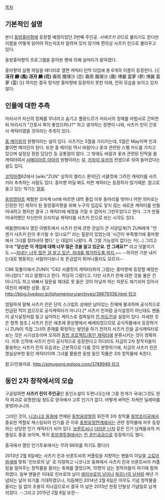 {{{+1 冴月　麟 / Rin Satuki }}}

[[목차]]

== 기본적인 설명 ==
{{{#!html
<img src=http://cfile213.uf.daum.net/image/1246D80D4983FBCE2C99E3 align=right>}}}
본디 [[동방홍마향]]에 등장할 예정이었던 3번째 주인공. ''사에츠키 린''으로 불리기도 한다만 이름을 어떻게 읽어야 하는지조차 알려져 있지 않기에 편의상 사츠키 린으로 불리우고 있다.

동방홍마향의 프로그램을 뜯어본 팬에 의해 실마리가 밝혀졌다.

홍마향의 실행 파일을 에디터로 열면 캐릭터 탄막 타입에 총 6개의 이름이 등장한다.
{{|'''冴月 麟 (風) 冴月 麟 (花)''' 霧雨 魔理沙 (恋) 霧雨 魔理沙 (魔) 博麗 霊夢 (夢) 博麗 霊夢 (霊)
|}}
하지만 결국 정식판 홍마향에 등장하지 못한 이래, 전혀 모습을 보이고 있지 않다.

== 인물에 대한 추측 ==
마리사가 자신의 정체를 무녀라고 숨기고 플랑드르가 마리사의 정체를 마법사로 간파한 뒤 마리사가 "간호사 쪽이 좋았으려나?" 하고 생각하는 장면이 나와, 사츠키 린이 간호사 캐릭터였을 것이라는 추측이 있다.

[[홍 메이링]]의 원형이라는 설이 있다. 사츠키는 5월을 가리키는데, 5월은 May이며 린과 붙이면 메이린이 된다. 또한 홍 메이링 역시 바람이나 꽃과 관련된 스펠 카드를 가지고 있으며 설정상 정원 담당인 등 공통점이 많다. 그 밖에도 바람과 꽃과 관련된 탄막을 쓸 캐릭터여서 [[샤메이마루 아야]]의 원형이라는 설, [[카자미 유카]]의 컨셉으로 섞여 들어갔다는 설도 있다. 

[[코믹마켓]]62에서 [wiki:"ZUN" 상하이 앨리스 환악단] 서클컷에 그려진 캐릭터를 사츠키라 추측하는 사람도 있다. 홍마향 어딜 봐도 저런 캐릭터는 등장하지 않기때문. 참고로 들고 있는 악기는 [[얼후]].

[[동방영야초]] 체험판 오마케 txt에 따르면 대학 졸업 이후 동아리를 벗어나 어떤 의미로는 진정한 1인 제작이 된 동방홍마향을 위해 누구의 입김도 닿지 않는 새로운 캐릭터를 만들어내려고 했지만 결국 그 캐릭터에 애정을 가질 수 없어서 그만두었다고 한다. 그가 만들어내려했던 자신만의 오리지널 캐릭터를 사츠키 린으로 보는 시각도 있다. 

애틀랜타에서 열린 이벤트에서 사츠키 린에 관한 관심이 큰 서양답게(?) ZUN에게 "언젠가 사츠키 린이 추가될 수  있나요?" 라는 질문이 있었는데 '시간이 부족했기에 홍마향에서 그녀를 잘라내야 했다.' 는 대답이 나왔다. 즉 그럴 가능성이 없다는 거(...) 그리고 후에 '''"당신은 이 게임에 대해 너무 많은 것을 알고 있군요. 안 그래요?"''' 라고 덧붙이기도.~~[[키라 요시카게|자네는 너무 많은 걸 알고 있군. 자네를 제거하도록 하지.]]~~ --하지만 기분 내키는대로 행동하는 사람이다보니 또 뜬금없이 튀어나올지도 모르지--

C86 뒷풀이에서 ZUN이 "C62 서클컷의 캐릭터(위의 그림)는 홍마향에 등장할 예정은 아니었다." 라고 말했다고 한다. 적당히 그렸다고. 다만 사츠키 린에 대한 것을 물은 건 아니기도 하고 바빠서 질문을 제대로 못 들은 것이 아닐까 하는 의문도 제기되어 있어서 여전히 애매한 상황. 참고 [[http://blog.livedoor.jp/tohomemory/archives/39679336.html 링크]] 

엄밀하게 말해 사츠키 린은 단지 스크립트 상에만 남아있는 잔재에 불과하며 공식적으로 언급된 적이 없으므로 공식캐릭터가 아니다.[* 사츠키 린처럼 공식설정이 아닌데도 팬들이 공식설정처럼 밀고 싶어하는 케이스로 컴파일의 [[진 마도전설]] 설정이 있다. 자세한 것은 항목 참조.] 사츠키 린은 애초에 환상향에서 배제되었으므로 공식작품에서 등장하거나 ZUN이 직접 그녀의 존재를 확정하는 발언을 하기 전까지 사츠키 린을 공식캐릭터로 보는 것은 시기상조이며 오히려 [[동방 프로젝트/동인 캐릭터]]에 분류시키는 것이 정확하다. 이후 신작에 사츠키 린이 공식적으로 등장한다고 하더라도 지금의 2차 창작자들이 활용하는 사츠키 린의 모습과는 근본적으로 다를 것이 분명하기에, 지금의 사츠키 린은 명실상부한 동인 캐릭터이며 그녀를 활용한 동방 동인 작품은 3차 창작물에 속한다.

참고/인용자료. [[http://simugung.egloos.com/3749949 링크]]

== 동인 2차 창작에서의 모습 ==
구글링하면 '''사츠키 린이 주인공'''인 동인소설이 두편나오는데 그중 한개가 국내(그것도 원작 파괴로 유명한)일 정도로 양국에서 고루 인기가 없다. 어떻게 써먹든 자캐란 딜레마를 못벗어나니까.

그러던 것이, [[니코니코 동화]]에 연재된 [[동방음양철]]의 외전격 3차 창작물 [[동방조미궁]]에서 중요한 역할로 캐스팅되어 인기를 끈 이후 [[동방유정천]]계에서는 관련 창작물에 자주 등장하는 상당한 인기 캐릭터가 되어 있다. [[브론트씨]]나 [[더러운 닌자]] 같은 인기 남캐들과의 커플링도 종종 보이며, 특히 [[동방결투철]]에서는 [[진 주인공]]급으로 등장하기도 했다.

중국에서 열린 인기투표에서는 무려 66위를 하기도 했다(!)

2013년 2월 6일에는 사츠키 린과 브론트씨의 커플링을 지향하는 팬들이 이날을 [[고로아와세]]에 맞춰 '린브로의 날' 로 지정하고 니코니코 동화에서 사츠키 린과 브론트씨의 커플링을 밀어주는 창작물을 올리는 축제를 열었으며, 10명이 넘는 창작자들이 여기에 참여하였다. 일부 팬들은 이대로 린브로의 날이 [[동방음양철#s-7.6|레이브로의 날]]이나 [[동방음양철#s-7.6|파르닌의 날]]처럼 매년 기념되는 날이 되기를 기대하였으나, 이듬해인 2014년 2월 6일은 아무도 기념 창작물을 올리는 일 없이 조용히 지나감으로서 결국 이 날은 2013년 한정 단발성 기념일로 남게 되었다. --그리고 2015년 2월 6일 또한--
